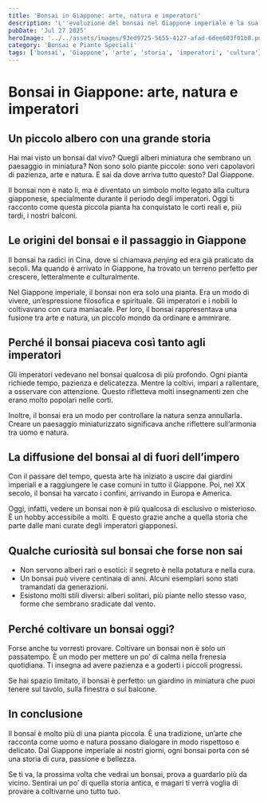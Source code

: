 ```yaml
---
title: 'Bonsai in Giappone: arte, natura e imperatori'
description: 'L''evoluzione del bonsai nel Giappone imperiale e la sua diffusione.'
pubDate: 'Jul 27 2025'
heroImage: '../../assets/images/93ed9725-5655-4127-afad-6dee603f01b8.png'
category: 'Bonsai e Piante Speciali'
tags: ['bonsai', 'Giappone', 'arte', 'storia', 'imperatori', 'cultura']
---
```


# Bonsai in Giappone: arte, natura e imperatori

## Un piccolo albero con una grande storia

Hai mai visto un bonsai dal vivo? Quegli alberi miniatura che sembrano un paesaggio in miniatura? Non sono solo piante piccole: sono veri capolavori di pazienza, arte e natura. E sai da dove arriva tutto questo? Dal Giappone.

Il bonsai non è nato lì, ma è diventato un simbolo molto legato alla cultura giapponese, specialmente durante il periodo degli imperatori. Oggi ti racconto come questa piccola pianta ha conquistato le corti reali e, più tardi, i nostri balconi.

## Le origini del bonsai e il passaggio in Giappone

Il bonsai ha radici in Cina, dove si chiamava *penjing* ed era già praticato da secoli. Ma quando è arrivato in Giappone, ha trovato un terreno perfetto per crescere, letteralmente e culturalmente.

Nel Giappone imperiale, il bonsai non era solo una pianta. Era un modo di vivere, un’espressione filosofica e spirituale. Gli imperatori e i nobili lo coltivavano con cura maniacale. Per loro, il bonsai rappresentava una fusione tra arte e natura, un piccolo mondo da ordinare e ammirare.

## Perché il bonsai piaceva così tanto agli imperatori

Gli imperatori vedevano nel bonsai qualcosa di più profondo. Ogni pianta richiede tempo, pazienza e delicatezza. Mentre la coltivi, impari a rallentare, a osservare con attenzione. Questo rifletteva molti insegnamenti zen che erano molto popolari nelle corti.

Inoltre, il bonsai era un modo per controllare la natura senza annullarla. Creare un paesaggio miniaturizzato significava anche riflettere sull’armonia tra uomo e natura.

## La diffusione del bonsai al di fuori dell’impero

Con il passare del tempo, questa arte ha iniziato a uscire dai giardini imperiali e a raggiungere le case comuni in tutto il Giappone. Poi, nel XX secolo, il bonsai ha varcato i confini, arrivando in Europa e America.

Oggi, infatti, vedere un bonsai non è più qualcosa di esclusivo o misterioso. È un hobby accessibile a molti. E questo grazie anche a quella storia che parte dalle mani curate degli imperatori giapponesi.

## Qualche curiosità sul bonsai che forse non sai

- Non servono alberi rari o esotici: il segreto è nella potatura e nella cura.
- Un bonsai può vivere centinaia di anni. Alcuni esemplari sono stati tramandati da generazioni.
- Esistono molti stili diversi: alberi solitari, più piante nello stesso vaso, forme che sembrano sradicate dal vento.

## Perché coltivare un bonsai oggi?

Forse anche tu vorresti provare. Coltivare un bonsai non è solo un passatempo. È un modo per mettere un po’ di calma nella frenesia quotidiana. Ti insegna ad avere pazienza e a goderti i piccoli progressi.

Se hai spazio limitato, il bonsai è perfetto: un giardino in miniatura che puoi tenere sul tavolo, sulla finestra o sul balcone.

## In conclusione

Il bonsai è molto più di una pianta piccola. È una tradizione, un’arte che racconta come uomo e natura possano dialogare in modo rispettoso e delicato. Dal Giappone imperiale ai nostri giorni, ogni bonsai porta con sé una storia di cura, passione e bellezza.

Se ti va, la prossima volta che vedrai un bonsai, prova a guardarlo più da vicino. Sentirai un po’ di quella storia antica, e magari ti verrà voglia di provare a coltivarne uno tutto tuo.
